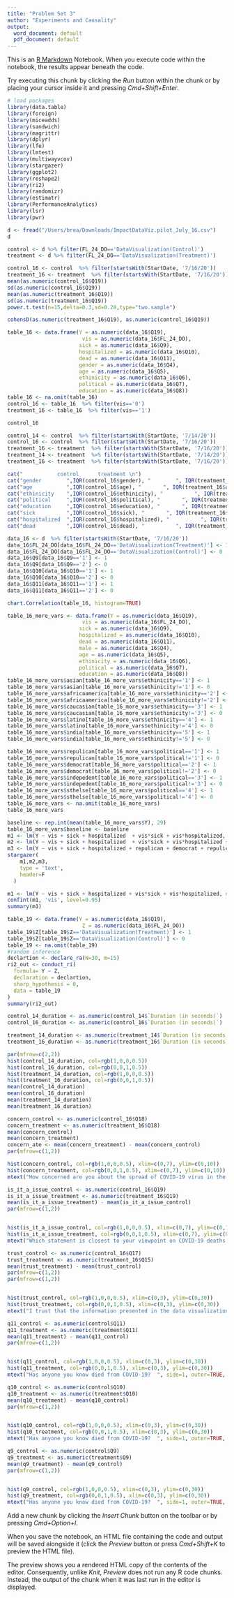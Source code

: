 ```yaml
---
title: "Problem Set 3"
author: "Experiments and Causality"
output:
  word_document: default
  pdf_document: default
---
```


This is an [R Markdown](http://rmarkdown.rstudio.com) Notebook. When you execute code within the notebook, the results appear beneath the code. 

Try executing this chunk by clicking the *Run* button within the chunk or by placing your cursor inside it and pressing *Cmd+Shift+Enter*. 

```r
# load packages 
library(data.table)
library(foreign)
library(miceadds)
library(sandwich)
library(magrittr)
library(dplyr)
library(lfe)
library(lmtest)                        
library(multiwayvcov)             
library(stargazer)  
library(ggplot2)
library(reshape2)
library(ri2)
library(randomizr)
library(estimatr)
library(PerformanceAnalytics)
library(lsr)
library(pwr)
```



```r
d <- fread("/Users/brea/Downloads/ImpactDataViz.pilot_July_16.csv")
d
```


```r
control <- d %>% filter(FL_24_DO=='DataVisualization(Control)')
treatment <- d %>% filter(FL_24_DO=='DataVisualization(Treatment)')
```

```r
control_16 <- control  %>% filter(startsWith(StartDate, '7/16/20'))
treatment_16 <- treatment  %>% filter(startsWith(StartDate, '7/16/20'))
mean(as.numeric(control_16$Q19))
sd(as.numeric(control_16$Q19))
mean(as.numeric(treatment_16$Q19))
sd(as.numeric(treatment_16$Q19))
power.t.test(n=15,delta=0.3,sd=0.28,type="two.sample")

cohensD(as.numeric(treatment_16$Q19), as.numeric(control_16$Q19))
```


```r
table_16 <- data.frame(Y = as.numeric(data_16$Q19),
                        vis = as.numeric(data_16$FL_24_DO),
                       sick = as.numeric(data_16$Q9),
                       hospitalized = as.numeric(data_16$Q10),
                       dead = as.numeric(data_16$Q11),
                       gender = as.numeric(data_16$Q4),
                       age = as.numeric(data_16$Q5),
                       ethinicity = as.numeric(data_16$Q6),
                       political = as.numeric(data_16$Q7),
                       education = as.numeric(data_16$Q8))
table_16 <- na.omit(table_16)
control_16 <- table_16  %>% filter(vis=='0')
treatment_16 <- table_16  %>% filter(vis=='1')

control_16
```




```r
control_14 <- control  %>% filter(startsWith(StartDate, '7/14/20'))
control_16 <- control  %>% filter(startsWith(StartDate, '7/16/20'))
treatment_16 <- treatment  %>% filter(startsWith(StartDate, '7/16/20'))
treatment_14 <- treatment  %>% filter(startsWith(StartDate, '7/14/20'))
treatment_16 <- treatment  %>% filter(startsWith(StartDate, '7/16/20'))
```





```r
cat("           control      treatment \n")
cat("gender        ",IQR(control_16$gender), "        ", IQR(treatment_16$gender), "\n")
cat("age           ",IQR(control_16$age), "       ", IQR(treatment_16$age), "\n")
cat("ethinicity    ",IQR(control_16$ethinicity), "          ", IQR(treatment_16$ethinicity), "\n")
cat("political     ",IQR(control_16$political), "       ", IQR(treatment_16$political), "\n")
cat("education     ",IQR(control_16$education), "       ", IQR(treatment_16$education), "\n")
cat("sick          ",IQR(control_16$sick), "       ", IQR(treatment_16$sick), "\n")
cat("hospitalized  ",IQR(control_16$hospitalized), "          ", IQR(treatment_16$hospitalized), "\n")
cat("dead          ",IQR(control_16$dead), "          ", IQR(treatment_16$dead), "\n")
```


```r
data_16 <- d  %>% filter(startsWith(StartDate, '7/16/20'))
data_16$FL_24_DO[data_16$FL_24_DO=='DataVisualization(Treatment)'] <- 1
data_16$FL_24_DO[data_16$FL_24_DO=='DataVisualization(Control)'] <- 0
data_16$Q9[data_16$Q9=='1'] <- 1
data_16$Q9[data_16$Q9=='2'] <- 0
data_16$Q10[data_16$Q10=='1'] <- 1
data_16$Q10[data_16$Q10=='2'] <- 0
data_16$Q11[data_16$Q11=='1'] <- 1
data_16$Q11[data_16$Q11=='2'] <- 0

```

```r
chart.Correlation(table_16, histogram=TRUE)
```

```r
table_16_more_vars <- data.frame(Y = as.numeric(data_16$Q19),
                        vis = as.numeric(data_16$FL_24_DO),
                       sick = as.numeric(data_16$Q9),
                       hospitalized = as.numeric(data_16$Q10),
                       dead = as.numeric(data_16$Q11),
                       male = as.numeric(data_16$Q4),
                       age = as.numeric(data_16$Q5),
                       ethinicity = as.numeric(data_16$Q6),
                       political = as.numeric(data_16$Q7),
                       education = as.numeric(data_16$Q8))
table_16_more_vars$asian[table_16_more_vars$ethinicity=='1'] <- 1
table_16_more_vars$asian[table_16_more_vars$ethinicity!='1'] <- 0
table_16_more_vars$africaamerica[table_16_more_vars$ethinicity=='2'] <- 1
table_16_more_vars$africaamerica[table_16_more_vars$ethinicity!='2'] <- 0
table_16_more_vars$caucasian[table_16_more_vars$ethinicity=='3'] <- 1
table_16_more_vars$caucasian[table_16_more_vars$ethinicity!='3'] <- 0
table_16_more_vars$latino[table_16_more_vars$ethinicity=='4'] <- 1
table_16_more_vars$latino[table_16_more_vars$ethinicity!='4'] <- 0
table_16_more_vars$india[table_16_more_vars$ethinicity=='5'] <- 1
table_16_more_vars$india[table_16_more_vars$ethinicity!='5'] <- 0

table_16_more_vars$repulican[table_16_more_vars$political=='1'] <- 1
table_16_more_vars$repulican[table_16_more_vars$political!='1'] <- 0
table_16_more_vars$democrat[table_16_more_vars$political=='2'] <- 1
table_16_more_vars$democrat[table_16_more_vars$political!='2'] <- 0
table_16_more_vars$indepedent[table_16_more_vars$political=='3'] <- 1
table_16_more_vars$indepedent[table_16_more_vars$political!='3'] <- 0
table_16_more_vars$sthelse[table_16_more_vars$political=='4'] <- 1
table_16_more_vars$sthelse[table_16_more_vars$political!='4'] <- 0
table_16_more_vars <- na.omit(table_16_more_vars)
table_16_more_vars
```

```r
baseline <- rep.int(mean(table_16_more_vars$Y), 29)
table_16_more_vars$baseline <- baseline
m1 <- lm(Y ~ vis + sick + hospitalized  + vis*sick + vis*hospitalized, data = table_16_more_vars)
m2 <- lm(Y ~ vis + sick + hospitalized  + vis*sick + vis*hospitalized + repulican + democrat  + repulican*vis + democrat*vis , data = table_16_more_vars)
m3 <- lm(Y ~ vis + sick + hospitalized + repulican + democrat + repulican*vis + democrat*vis  + vis*sick + vis*hospitalized + + male + male*vis , data = table_16_more_vars)
stargazer(
    m1,m2,m3, 
    type = 'text',
    header=F
  )

```

```r
m1 <- lm(Y ~ vis + sick + hospitalized + vis*sick + vis*hospitalized, data = table_16)
confint(m1, 'vis', level=0.95)
summary(m1)

```

```r
table_19 <- data.frame(Y = as.numeric(data_16$Q19),
                        Z = as.numeric(data_16$FL_24_DO))
table_19$Z[table_19$Z=='DataVisualization(Treatment)'] <- 1
table_19$Z[table_19$Z=='DataVisualization(Control)'] <- 0
table_19 <- na.omit(table_19)
#random inference
declartion <- declare_ra(N=30, m=15)
ri2_out <- conduct_ri(
  formula= Y ~ Z,
  declaration = declartion,
  sharp_hypothesis = 0,
  data = table_19
)
summary(ri2_out)
```

```r
control_14_duration <- as.numeric(control_14$`Duration (in seconds)`)
control_16_duration <- as.numeric(control_16$`Duration (in seconds)`)

treatment_14_duration <- as.numeric(treatment_14$`Duration (in seconds)`)
treatment_16_duration <- as.numeric(treatment_16$`Duration (in seconds)`)

par(mfrow=c(2,2))
hist(control_14_duration, col=rgb(1,0,0,0.5))
hist(control_16_duration, col=rgb(0,0,1,0.5))
hist(treatment_14_duration, col=rgb(1,0,0,0.5))
hist(treatment_16_duration, col=rgb(0,0,1,0.5))
mean(control_14_duration)
mean(control_16_duration)
mean(treatment_14_duration)
mean(treatment_16_duration)
```


```r

concern_control <- as.numeric(control_16$Q18)
concern_treatment <- as.numeric(treatment_16$Q18)
mean(concern_control)
mean(concern_treatment)
concern_ate <- mean(concern_treatment) - mean(concern_control)
par(mfrow=c(1,2))

hist(concern_control, col=rgb(1,0,0,0.5), xlim=c(0,7), ylim=c(0,10))
hist(concern_treatment, col=rgb(0,0,1,0.5), xlim=c(0,7), ylim=c(0,10))
mtext("How concerned are you about the spread of COVID-19 virus in the US?", side=1, outer=TRUE, line=-1)

```

```r
is_it_a_issue_control <- as.numeric(control_16$Q19)
is_it_a_issue_treatment <- as.numeric(treatment_16$Q19)
mean(is_it_a_issue_treatment) - mean(is_it_a_issue_control)
par(mfrow=c(1,2))


hist(is_it_a_issue_control, col=rgb(1,0,0,0.5), xlim=c(0,7), ylim=c(0,10))
hist(is_it_a_issue_treatment, col=rgb(0,0,1,0.5), xlim=c(0,7), ylim=c(0,10))
mtext("Which statement is closest to your viewpoint on COVID-19 deaths in the US?	", side=1, outer=TRUE, line=-1)
```

```r
trust_control <- as.numeric(control_16$Q17)
trust_treatment <- as.numeric(treatment_16$Q15)
mean(trust_treatment) - mean(trust_control)
par(mfrow=c(1,2))
par(mfrow=c(1,2))


hist(trust_control, col=rgb(1,0,0,0.5), xlim=c(0,3), ylim=c(0,30))
hist(trust_treatment, col=rgb(0,0,1,0.5), xlim=c(0,3), ylim=c(0,30))
mtext("I trust that the information presented in the data visualization is accurate", side=1, outer=TRUE, line=-1)
```


```r
q11_control <- as.numeric(control$Q11)
q11_treatment <- as.numeric(treatment$Q11)
mean(q11_treatment) - mean(q11_control)
par(mfrow=c(1,2))


hist(q11_control, col=rgb(1,0,0,0.5), xlim=c(0,3), ylim=c(0,30))
hist(q11_treatment, col=rgb(0,0,1,0.5), xlim=c(0,3), ylim=c(0,30))
mtext("Has anyone you know died from COVID-19?	", side=1, outer=TRUE, line=-1)
```

```r

q10_control <- as.numeric(control$Q10)
q10_treatment <- as.numeric(treatment$Q10)
mean(q10_treatment) - mean(q10_control)
par(mfrow=c(1,2))


hist(q10_control, col=rgb(1,0,0,0.5), xlim=c(0,3), ylim=c(0,30))
hist(q10_treatment, col=rgb(0,0,1,0.5), xlim=c(0,3), ylim=c(0,30))
mtext("Has anyone you know died from COVID-19?	", side=1, outer=TRUE, line=-1)

```

```r

q9_control <- as.numeric(control$Q9)
q9_treatment <- as.numeric(treatment$Q9)
mean(q9_treatment) - mean(q9_control)
par(mfrow=c(1,2))


hist(q9_control, col=rgb(1,0,0,0.5), xlim=c(0,3), ylim=c(0,30))
hist(q9_treatment, col=rgb(0,0,1,0.5), xlim=c(0,3), ylim=c(0,30))
mtext("Has anyone you know died from COVID-19?	", side=1, outer=TRUE, line=-1)

```

Add a new chunk by clicking the *Insert Chunk* button on the toolbar or by pressing *Cmd+Option+I*.

When you save the notebook, an HTML file containing the code and output will be saved alongside it (click the *Preview* button or press *Cmd+Shift+K* to preview the HTML file). 

The preview shows you a rendered HTML copy of the contents of the editor. Consequently, unlike *Knit*, *Preview* does not run any R code chunks. Instead, the output of the chunk when it was last run in the editor is displayed.

